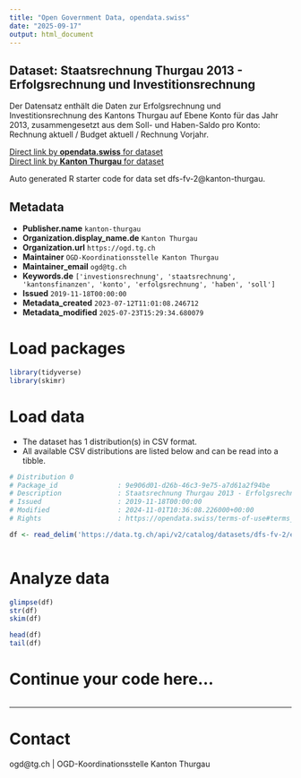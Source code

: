 ```yaml
---
title: "Open Government Data, opendata.swiss"
date: "2025-09-17"
output: html_document
---
```


## Dataset: Staatsrechnung Thurgau 2013 - Erfolgsrechnung und Investitionsrechnung

Der Datensatz enthält die Daten zur Erfolgsrechnung und Investitionsrechnung des Kantons Thurgau auf Ebene Konto für das Jahr 2013, zusammengesetzt aus dem Soll- und Haben-Saldo pro Konto: Rechnung aktuell / Budget aktuell / Rechnung Vorjahr.

[Direct link by **opendata.swiss** for dataset](https://opendata.swiss/de/dataset/staatsrechnung-thurgau-2013-erfolgsrechnung-und-investitionsrechnung)<br>
[Direct link by **Kanton Thurgau** for dataset](https://data.tg.ch/explore/dataset/dfs-fv-2/)

Auto generated R starter code for data set dfs-fv-2@kanton-thurgau.

## Metadata

- **Publisher.name** `kanton-thurgau`
- **Organization.display_name.de** `Kanton Thurgau`
- **Organization.url** `https://ogd.tg.ch`
- **Maintainer** `OGD-Koordinationsstelle Kanton Thurgau`
- **Maintainer_email** `ogd@tg.ch`
- **Keywords.de** `['investionsrechnung', 'staatsrechnung', 'kantonsfinanzen', 'konto', 'erfolgsrechnung', 'haben', 'soll']`
- **Issued** `2019-11-18T00:00:00`
- **Metadata_created** `2023-07-12T11:01:08.246712`
- **Metadata_modified** `2025-07-23T15:29:34.680079`


# Load packages

```r

library(tidyverse)
library(skimr)

```

# Load data

-   The dataset has 1 distribution(s) in CSV format.
-   All available CSV distributions are listed below and can be read into a tibble.

```r

# Distribution 0
# Package_id               : 9e906d01-d26b-46c3-9e75-a7d61a2f94be
# Description              : Staatsrechnung Thurgau 2013 - Erfolgsrechnung und Investitionsrechnung (csv)
# Issued                   : 2019-11-18T00:00:00
# Modified                 : 2024-11-01T10:36:08.226000+00:00
# Rights                   : https://opendata.swiss/terms-of-use#terms_by

df <- read_delim('https://data.tg.ch/api/v2/catalog/datasets/dfs-fv-2/exports/csv?use_labels=true')



```

# Analyze data

```r

glimpse(df)
str(df)
skim(df)

head(df)
tail(df)

```

# Continue your code here...

```r

```

------------------------------------------------------------------------

# Contact

ogd@tg.ch | OGD-Koordinationsstelle Kanton Thurgau
